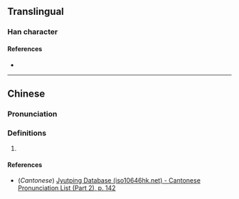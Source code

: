 {{character info/new}}
==Translingual==

===Han character===
{{Han char|rn=85|rad=水|as=10|sn=13|four=30132|canj=EYWV,XEYWV|ids=⿰氵衰}}

====References====
* {{Han ref|kx=0643.160|dkj=18045|hdz=31704.020|uh=6ED6|ud=28374|bh=DE44|bd=56900}}

----

==Chinese==
{{zh-forms}}

===Pronunciation===
{{zh-pron
|m=suī
|c=seoi1
|mc=
|oc=
|ma=
|cat=n
}}

===Definitions===
{{zh-hanzi}}

# {{zh-only|滖灖|[[snow]] or [[frost]] [[patch]] ([[covering]])}}

====References====
* (''Cantonese'') [http://www.iso10646hk.net/jp/document/download.jsp Jyutping Database (iso10646hk.net) - Cantonese Pronunciation List (Part 2), p. 142]